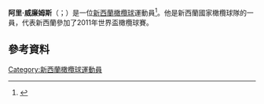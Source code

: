 '''阿里·威廉姆斯'''（{{lang-en|Ali Williams}}；{{bd|1981年|4月30日}}）是一位[[新西蘭|新西蘭]][[橄欖球|橄欖球]]運動員<ref>{{cite web | url= http://www.stuff.co.nz/sport/rugby/international/kiwis-in-europe/8898852/Williams-heading-to-European-champs-Toulon | title= Williams heading to European champs Toulon | publisher= Rugby Heaven | date= 10 July 2013 | accessdate= 7 August 2013 | archive-date= 2015-09-24 | archive-url= https://web.archive.org/web/20150924164332/http://www.stuff.co.nz/sport/rugby/international/kiwis-in-europe/8898852/Williams-heading-to-European-champs-Toulon | dead-url= no }}</ref>。他是新西蘭國家橄欖球隊的一員，代表新西蘭參加了2011年世界盃橄欖球賽。
==參考資料==
{{Reflist}}
[[Category:新西蘭橄欖球運動員|Category:新西蘭橄欖球運動員]]